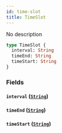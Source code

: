```yaml
---
id: time-slot
title: TimeSlot
---
```


No description

```graphql
type TimeSlot {
  interval: String
  timeEnd: String
  timeStart: String
}
```

### Fields

#### `interval` ([`String`](/schema/scalars/string))

#### `timeEnd` ([`String`](/schema/scalars/string))

#### `timeStart` ([`String`](/schema/scalars/string))
